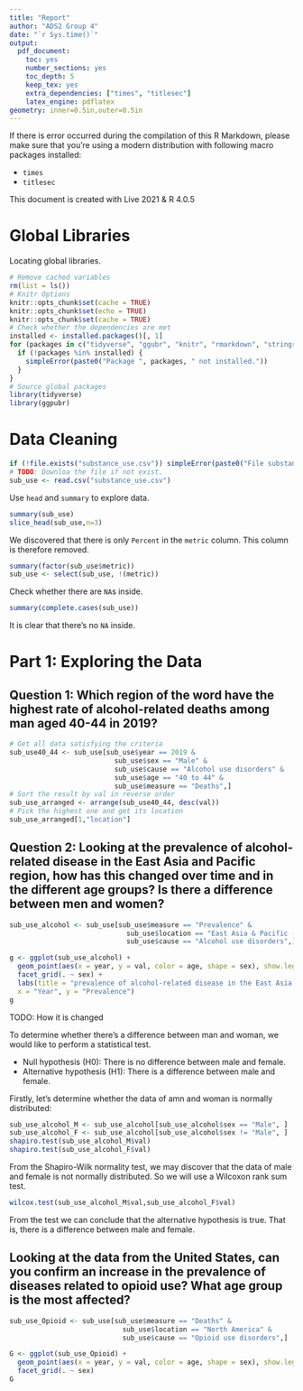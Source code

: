 ```yaml
---
title: "Report"
author: "ADS2 Group 4"
date: "`r Sys.time()`"
output:
  pdf_document:
    toc: yes
    number_sections: yes
    toc_depth: 5
    keep_tex: yes
    extra_dependencies: ["times", "titlesec"]
    latex_engine: pdflatex
geometry: inner=0.5in,outer=0.5in
---
```


If there is error occurred during the compilation of this R Markdown, please make sure that you're using a modern \LaTeX distribution with following macro packages installed:

* `times`
* `titlesec`

This document is created with \TeX Live 2021 \& R 4.0.5

\titleformat{\section}[frame]{\bf\sf\LARGE}{\small Section \thesection}{0pt}{}
\titleformat{\subsection}[frame]{\bf\sf\large}{\small SubSection \thesubsection}{0pt}{}
\titleformat{\subsubsection}[frame]{\bf\sf}{\small SubSubSection \thesubsubsection}{0pt}{}


# Global Libraries

Locating global libraries.

```r
# Remove cached variables
rm(list = ls())
# Knitr Options
knitr::opts_chunk$set(cache = TRUE)
knitr::opts_chunk$set(echo = TRUE)
knitr::opts_chunk$set(cache = TRUE)
# Check whether the dependencies are met
installed <- installed.packages()[, 1]
for (packages in c("tidyverse", "ggubr", "knitr", "rmarkdown", "stringr")) {
  if (!packages %in% installed) {
    simpleError(paste0("Package ", packages, " not installed."))
  }
}
# Source global packages
library(tidyverse)
library(ggpubr)
```

# Data Cleaning

```r
if (!file.exists("substance_use.csv")) simpleError(paste0("File substance_use.csv not exist!"))
# TODO: Downloa the file if not exist.
sub_use <- read.csv("substance_use.csv")
```

Use `head` and `summary` to explore data.

```r
summary(sub_use)
slice_head(sub_use,n=3)
```

We discovered that there is only `Percent` in the `metric` column. This column is therefore removed.

```r
summary(factor(sub_use$metric))
sub_use <- select(sub_use, !(metric))
```

Check whether there are `NA`s inside.

```r
summary(complete.cases(sub_use))
```

It is clear that there's no `NA` inside.

# Part 1: Exploring the Data

## Question 1: Which region of the word have the highest rate of alcohol-related deaths among man aged 40-44 in 2019?

```r
# Get all data satisfying the criteria
sub_use40_44 <- sub_use[sub_use$year == 2019 &
                          sub_use$sex == "Male" &
                          sub_use$cause == "Alcohol use disorders" &
                          sub_use$age == "40 to 44" &
                          sub_use$measure == "Deaths",]
# Sort the result by val in reverse order
sub_use_arranged <- arrange(sub_use40_44, desc(val))
# Pick the highest one and get its location
sub_use_arranged[1,"location"]
```

## Question 2: Looking at the prevalence of alcohol-related disease in the East Asia and Pacific region, how has this changed over time and in the different age groups? Is there a difference between men and women?

```r
sub_use_alcohol <- sub_use[sub_use$measure == "Prevalence" &
                             sub_use$location == "East Asia & Pacific - WB" &
                             sub_use$cause == "Alcohol use disorders",]

g <- ggplot(sub_use_alcohol) +
  geom_point(aes(x = year, y = val, color = age, shape = sex), show.legend = TRUE) +
  facet_grid(. ~ sex) +
  labs(title = "prevalence of alcohol-related disease in the East Asia and Pacific region",
  x = "Year", y = "Prevalence")
g
```

TODO: How it is changed

To determine whether there's a difference between man and woman, we would like to perform a statistical test.

* Null hypothesis (H0): There is no difference between male and female.
* Alternative hypothesis (H1): There is a difference between male and female.

Firstly, let's determine whether the data of amn and woman is normally distributed:

```r
sub_use_alcohol_M <- sub_use_alcohol[sub_use_alcohol$sex == "Male", ]
sub_use_alcohol_F <- sub_use_alcohol[sub_use_alcohol$sex != "Male", ]
shapiro.test(sub_use_alcohol_M$val)
shapiro.test(sub_use_alcohol_F$val)
```

From the Shapiro-Wilk normality test, we may discover that the data of male and female is not normally distributed. So we will use a Wilcoxon rank sum test.

```r
wilcox.test(sub_use_alcohol_M$val,sub_use_alcohol_F$val)
```

From the test we can conclude that the alternative hypothesis is true. That is, there is a difference between male and female.

## Looking at the data from the United States, can you confirm an increase in the prevalence of diseases related to opioid use? What age group is the most affected?

```r
sub_use_Opioid <- sub_use[sub_use$measure == "Deaths" &
                            sub_use$location == "North America" &
                            sub_use$cause == "Opioid use disorders",]

G <- ggplot(sub_use_Opioid) +
  geom_point(aes(x = year, y = val, color = age, shape = sex), show.legend = TRUE) +
  facet_grid(. ~ sex)
G

```

